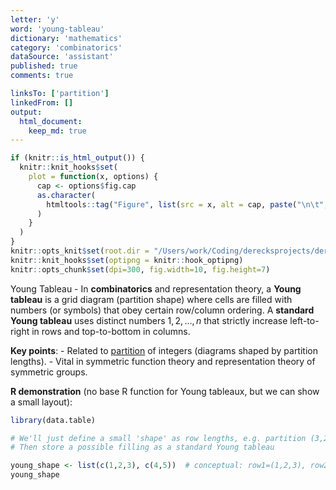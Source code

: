 ```yaml
---
letter: 'y'
word: 'young-tableau'
dictionary: 'mathematics'
category: 'combinatorics'
dataSource: 'assistant'
published: true
comments: true

linksTo: ['partition']
linkedFrom: []
output:
  html_document:
    keep_md: true
---
```


```r
if (knitr::is_html_output()) {
  knitr::knit_hooks$set(
    plot = function(x, options) {
      cap <- options$fig.cap
      as.character(
        htmltools::tag("Figure", list(src = x, alt = cap, paste("\n\t", cap, "\n", sep="")))
      )
    }
  )
}
knitr::opts_knit$set(root.dir = "/Users/work/Coding/derecksprojects/derecksnotes.com-playground/derecksnotes.com/client/src/app/dictionaries/mathematics/definitions")
knitr::knit_hooks$set(optipng = knitr::hook_optipng)
knitr::opts_chunk$set(dpi=300, fig.width=10, fig.height=7)
```

<a id="young-tableau">Young Tableau</a> - In **combinatorics** and representation theory, a **Young tableau** is a grid diagram (partition shape) where cells are filled with numbers (or symbols) that obey certain row/column ordering. A **standard Young tableau** uses distinct numbers $1,2,...,n$ that strictly increase left-to-right in rows and top-to-bottom in columns.

**Key points**:
- Related to [partition](#partition) of integers (diagrams shaped by partition lengths).
- Vital in symmetric function theory and representation theory of symmetric groups.

**R demonstration** (no base R function for Young tableaux, but we can show a small layout):

```r
library(data.table)

# We'll just define a small 'shape' as row lengths, e.g. partition (3,2)
# Then store a possible filling as a standard Young tableau

young_shape <- list(c(1,2,3), c(4,5))  # conceptual: row1=(1,2,3), row2=(4,5)
young_shape
```
